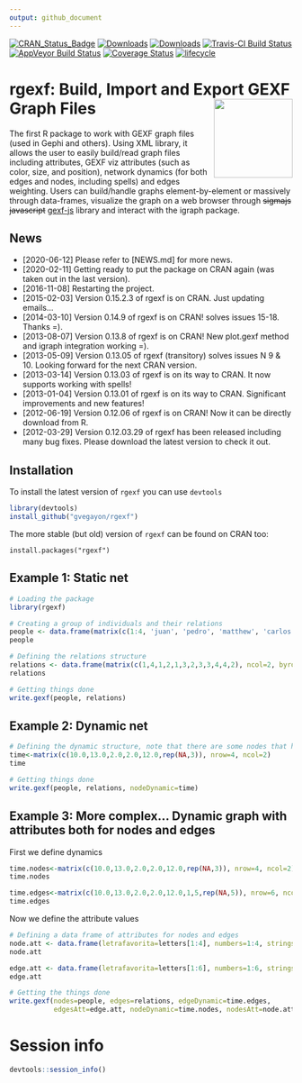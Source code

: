 ```yaml
---
output: github_document
---
```


[![CRAN_Status_Badge](http://www.r-pkg.org/badges/version/rgexf)](https://cran.r-project.org/package=rgexf)
[![Downloads](http://cranlogs.r-pkg.org/badges/rgexf?color=brightgreen)](https://cran.r-project.org/package=rgexf)
[![Downloads](https://cranlogs.r-pkg.org/badges/grand-total/rgexf)](https://cran.r-project.org/package=rgexf)
[![Travis-CI Build Status](https://travis-ci.org/gvegayon/rgexf.svg?branch=master)](https://travis-ci.org/gvegayon/rgexf)
[![AppVeyor Build Status](https://ci.appveyor.com/api/projects/status/github/gvegayon/rgexf?branch=master&svg=true)](https://ci.appveyor.com/project/gvegayon/rgexf)
[![Coverage Status](https://img.shields.io/codecov/c/github/gvegayon/rgexf/master.svg)](https://codecov.io/github/gvegayon/rgexf?branch=master)
[![lifecycle](https://img.shields.io/badge/lifecycle-stable-brightgreen.svg)](https://www.tidyverse.org/lifecycle/#stable)

# rgexf: Build, Import and Export GEXF Graph Files <img src="man/figures/logo.png" align="right" height="140"/>

The first R package to work with GEXF graph files (used in Gephi and others). Using XML library, it allows the user to easily build/read graph files including attributes, GEXF viz attributes (such as color, size, and position), network dynamics (for both edges and nodes, including spells) and edges weighting. Users can build/handle graphs element-by-element or massively through data-frames, visualize the graph on a web browser through ~~sigmajs javascript~~ [gexf-js](https://github.com/raphv/gexf-js) library and interact with the igraph package.

## News ##

- [2020-06-12] Please refer to [NEWS.md] for more news.
- [2020-02-11] Getting ready to put the package on CRAN again (was taken out in the last version).
- [2016-11-08] Restarting the project.
- [2015-02-03] Version 0.15.2.3 of rgexf is on CRAN. Just updating emails...
- [2014-03-10] Version 0.14.9 of rgexf is on CRAN! solves issues 15-18. Thanks =).
- [2013-08-07] Version 0.13.8 of rgexf is on CRAN! New plot.gexf method and igraph
  integration working =).
- [2013-05-09] Version 0.13.05 of rgexf (transitory) solves issues N 9 & 10. Looking
  forward for the next CRAN version.
- [2013-03-14] Version 0.13.03 of rgexf is on its way to CRAN. It now supports
  working with spells!
- [2013-01-04] Version 0.13.01 of rgexf is on its way to CRAN. Significant
  improvements and new features!
- [2012-06-19] Version 0.12.06 of rgexf is on CRAN! Now it can be directly download
  from R.
- [2012-03-29] Version 0.12.03.29 of rgexf has been released including many bug
  fixes. Please download the latest version to check it out.

## Installation

To install the latest version of `rgexf` you can use `devtools`

```r
library(devtools)
install_github("gvegayon/rgexf")
```

The more stable (but old) version of `rgexf` can be found on CRAN too:

```
install.packages("rgexf")
```

## Example 1: Static net ##
```r
# Loading the package
library(rgexf)

# Creating a group of individuals and their relations
people <- data.frame(matrix(c(1:4, 'juan', 'pedro', 'matthew', 'carlos'),ncol=2))
people
```

```r
# Defining the relations structure
relations <- data.frame(matrix(c(1,4,1,2,1,3,2,3,3,4,4,2), ncol=2, byrow=T))
relations
```

```r
# Getting things done
write.gexf(people, relations)
```


## Example 2: Dynamic net ##

```r
# Defining the dynamic structure, note that there are some nodes that have NA at the end.
time<-matrix(c(10.0,13.0,2.0,2.0,12.0,rep(NA,3)), nrow=4, ncol=2)
time
```

```r
# Getting things done
write.gexf(people, relations, nodeDynamic=time)
```



## Example 3: More complex... Dynamic graph with attributes both for nodes and edges##

First we define dynamics

```r
time.nodes<-matrix(c(10.0,13.0,2.0,2.0,12.0,rep(NA,3)), nrow=4, ncol=2)
time.nodes

time.edges<-matrix(c(10.0,13.0,2.0,2.0,12.0,1,5,rep(NA,5)), nrow=6, ncol=2)
time.edges
```

Now we define the attribute values

```r
# Defining a data frame of attributes for nodes and edges
node.att <- data.frame(letrafavorita=letters[1:4], numbers=1:4, stringsAsFactors=F)
node.att

edge.att <- data.frame(letrafavorita=letters[1:6], numbers=1:6, stringsAsFactors=F)
edge.att

# Getting the things done
write.gexf(nodes=people, edges=relations, edgeDynamic=time.edges,
           edgesAtt=edge.att, nodeDynamic=time.nodes, nodesAtt=node.att)
```

# Session info

```r
devtools::session_info()
```



